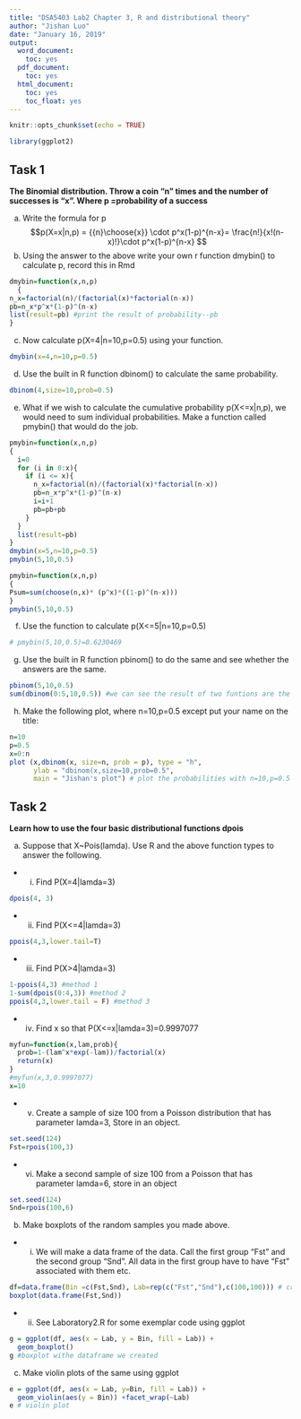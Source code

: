 ---
title: "DSA5403 Lab2 Chapter 3, R and distributional theory"
author: "Jishan Luo"
date: "January 16, 2019"
output:
  word_document:
    toc: yes
  pdf_document:
    toc: yes
  html_document:
    toc: yes
    toc_float: yes
---

```{r setup, include=FALSE}
knitr::opts_chunk$set(echo = TRUE)
```

```{r}
library(ggplot2)
```


## Task 1 
__The Binomial distribution. Throw a coin "n" times and the number of successes is "x". Where p =probability of a success__
 
a. Write the formula for p $$p(X=x|n,p) =  {{n}\choose{x}} \cdot p^x(1-p)^{n-x}= \frac{n!}{x!(n-x)!}\cdot p^x(1-p)^{n-x} $$
b. Using the answer to the above write your own r function dmybin() to calculate p, record this in Rmd
```{r funtion of dmybin() }
dmybin=function(x,n,p)
  {
n_x=factorial(n)/(factorial(x)*factorial(n-x)) 
pb=n_x*p^x*(1-p)^(n-x)
list(result=pb) #print the result of probability--pb
}
```

c. Now calculate p(X=4|n=10,p=0.5) using your function.
```{r}
dmybin(x=4,n=10,p=0.5)
```

d. Use the built in R function dbinom() to calculate the same probability.
```{r}
dbinom(4,size=10,prob=0.5)
```

e. What if we wish to calculate the cumulative probability p(X<=x|n,p), we would need to sum individual probabilities. Make a function called pmybin() that would do the job.
```{r}
pmybin=function(x,n,p)
{
  i=0
  for (i in 0:x){
    if (i <= x){
      n_x=factorial(n)/(factorial(x)*factorial(n-x)) 
      pb=n_x*p^x*(1-p)^(n-x)
      i=i+1
      pb=pb+pb
    }
  }
  list(result=pb)
}
dmybin(x=5,n=10,p=0.5)
pmybin(5,10,0.5)
```
```{r}
pmybin=function(x,n,p)
{
Psum=sum(choose(n,x)* (p^x)*((1-p)^(n-x)))
}
pmybin(5,10,0.5)
```


f. Use the function to calculate p(X<=5|n=10,p=0.5)
```{r}
# pmybin(5,10,0.5)=0.6230469
```


g. Use the built in R function pbinom() to do the same and see whether the answers are the same.
```{r}
pbinom(5,10,0.5)
sum(dbinom(0:5,10,0.5)) #we can see the result of two funtions are the same
```

h. Make the following plot, where n=10,p=0.5 except put your name on the title:
```{r}
n=10
p=0.5
x=0:n
plot (x,dbinom(x, size=n, prob = p), type = "h",
      ylab = "dbinom(x,size=10,prob=0.5",
      main = "Jishan's plot") # plot the probabilities with n=10,p=0.5

```


## Task 2 
__Learn how to use the four basic distributional functions dpois__

a. Suppose that X~Pois(lamda). Use R and the above function types to answer the
following.
 - i. Find P(X=4|lamda=3)
```{r}
dpois(4, 3)
```
 
 - ii. Find P(X<=4|lamda=3)
```{r}
ppois(4,3,lower.tail=T)
```
 
 - iii. Find P(X>4|lamda=3)
```{r}
1-ppois(4,3) #method 1
1-sum(dpois(0:4,3)) #method 2
ppois(4,3,lower.tail = F) #method 3
```
 
 
 - iv. Find x so that P(X<=x|lamda=3)=0.9997077
```{r}
myfun=function(x,lam,prob){
  prob=1-(lam^x*exp(-lam))/factorial(x)
  return(x)
}
#myfun(x,3,0.9997077)
x=10
```
 
 - v. Create a sample of size 100 from a Poisson distribution that has parameter lamda=3, Store in an object.
```{r}
set.seed(124)
Fst=rpois(100,3)
```
 
 - vi. Make a second sample of size 100 from a Poisson that has parameter lamda=6,
store in an object
```{r}
set.seed(124)
Snd=rpois(100,6)
```


b. Make boxplots of the random samples you made above.
 - i. We will make a data frame of the data. Call the first group "Fst" and the second group "Snd". All data in the first group have to have "Fst" associated with them etc.
```{r}
df=data.frame(Bin =c(Fst,Snd), Lab=rep(c("Fst","Snd"),c(100,100))) # create a datafame "df" with "Fst" and "Snd"
boxplot(data.frame(Fst,Snd))
```
 
 
 - ii. See Laboratory2.R for some exemplar code using ggplot
```{r}
g = ggplot(df, aes(x = Lab, y = Bin, fill = Lab)) +
  geom_boxplot()
g #boxplot withe dataframe we created
```
 

c. Make violin plots of the same using ggplot
```{r}
e = ggplot(df, aes(x = Lab, y=Bin, fill = Lab)) + 
  geom_violin(aes(y = Bin)) +facet_wrap(~Lab)
e # violin plot
```

